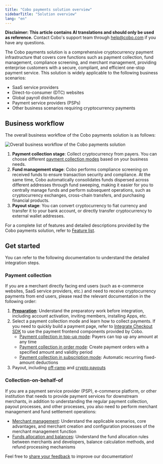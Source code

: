 ```yaml
---
title: "Cobo payments solution overview"
sidebarTitle: "Solution overview"
lang: "en"
---
```


<Note>**Disclaimer: This article contains AI translations and should only be used as reference.** Contact Cobo's support team through [help@cobo.com](mailto:help@cobo.com) if you have any questions.</Note>

The Cobo payments solution is a comprehensive cryptocurrency payment infrastructure that covers core functions such as payment collection, fund management, compliance screening, and merchant management, providing enterprise customers with a secure, compliant, and efficient one-stop payment service. This solution is widely applicable to the following business scenarios:

- SaaS service providers
- Direct-to-consumer (DTC) websites
- Global payroll distribution
- Payment service providers (PSPs)
- Other business scenarios requiring cryptocurrency payments


## Business workflow

The overall business workflow of the Cobo payments solution is as follows:

<img src="/v2/images/payments/overview.png" className="diagram" alt="Overall business workflow of the Cobo payments solution"></img>


1. **Payment collection stage**: Collect cryptocurrency from payers. You can choose different [payment collection modes](/v2/payments/features#payment-collection) based on your business needs.
2. **Fund management stage**: Cobo performs compliance screening on received funds to ensure transaction security and compliance. At the same time, Cobo automatically consolidates funds dispersed across different addresses through fund sweeping, making it easier for you to centrally manage funds and perform subsequent operations, such as cryptocurrency exchanges, cross-chain transfers, and purchasing financial products.
3. **Payout stage**: You can convert cryptocurrency to fiat currency and transfer it to your bank account, or directly transfer cryptocurrency to external wallet addresses.

<Info>For a complete list of features and detailed descriptions provided by the Cobo payments solution, refer to [Feature list](/v2/payments/features).</Info>

## Get started

You can refer to the following documentation to understand the detailed integration steps.

### Payment collection

If you are a merchant directly facing end users (such as e-commerce websites, SaaS service providers, etc.) and need to receive cryptocurrency payments from end users, please read the relevant documentation in the following order:

1. **[Preparation](/v2/payments/preparation)**: Understand the preparatory work before integration, including account activation, inviting members, installing Apps, etc.
2. Select a payment collection mode and learn how to collect payments. If you need to quickly build a payment page, refer to [Integrate Checkout SDK](/v2/payments/checkout-sdk) to use the payment frontend components provided by Cobo.
     - [Payment collection in top-up mode](/v2/payments/get-topup-addresses): Payers can top up any amount at any time
     - [Payment collection in order mode](/v2/payments/create-orders): Create payment orders with a specified amount and validity period
     - [Payment collection in subscription mode](/v2/payments/create-subscriptions): Automatic recurring fixed-amount deductions
3. Payout, including [off-ramp](/v2/payments/fiat-payouts) and [crypto payouts](/v2/payments/crypto-payouts)

### Collection-on-behalf-of

If you are a payment service provider (PSP), e-commerce platform, or other institution that needs to provide payment services for downstream merchants, in addition to understanding the regular payment collection, payout processes, and other processes, you also need to perform merchant management and fund settlement operations:

- [Merchant management](/v2/payments/merchants): Understand the applicable scenarios, core advantages, and merchant creation and configuration processes of the merchant management function
- [Funds allocation and balances](/v2/payments/amounts-and-balances): Understand the fund allocation rules between merchants and developers, balance calculation methods, and refund processing mechanisms



<Tip>Feel free to [share your feedback](https://forms.zohopublic.com/cobo/form/DocumentFeedbackForm/formperma/QvLOhxJv1_JMsJ-1dleZ8Itb_7rzN-LtgvsDdxosoVI) to improve our documentation!</Tip>

